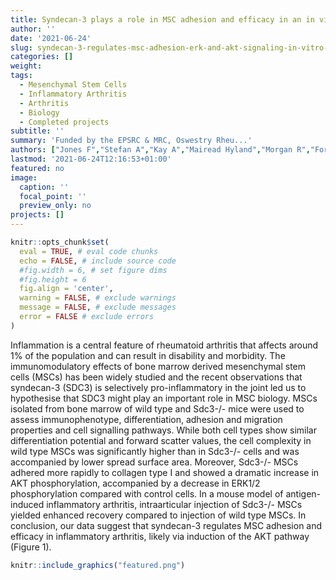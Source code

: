```yaml
---
title: Syndecan-3 plays a role in MSC adhesion and efficacy in an in vivo model of inflammatory arthritis
author: ''
date: '2021-06-24'
slug: syndecan-3-regulates-msc-adhesion-erk-and-akt-signaling-in-vitro-and-its-deletion-enhances-msc-efficacy-in-a-model-of-inflammatory-arthritis-in-vivo
categories: []
weight:
tags:
  - Mesenchymal Stem Cells
  - Inflammatory Arthritis
  - Arthritis
  - Biology
  - Completed projects
subtitle: ''
summary: 'Funded by the EPSRC & MRC, Oswestry Rheu...'
authors: ["Jones F","Stefan A","Kay A","Mairead Hyland","Morgan R","Forsyth N","Pisconti A","Oksana Kehoe"]
lastmod: '2021-06-24T12:16:53+01:00'
featured: no
image:
  caption: ''
  focal_point: ''
  preview_only: no
projects: []
---
```


```r
knitr::opts_chunk$set(
  eval = TRUE, # eval code chunks
  echo = FALSE, # include source code
  #fig.width = 6, # set figure dims
  #fig.height = 6
  fig.align = 'center',
  warning = FALSE, # exclude warnings
  message = FALSE, # exclude messages
  error = FALSE # exclude errors
)
```

Inflammation is a central feature of rheumatoid arthritis that affects around 1% of the population and can result in disability and morbidity.
The immunomodulatory effects of bone marrow derived mesenchymal stem cells (MSCs) has been widely studied and the recent observations that syndecan-3 (SDC3) is selectively pro-inflammatory in the joint led us to hypothesise that SDC3 might play an important role in MSC biology.
MSCs isolated from bone marrow of wild type and  Sdc3-/- mice were used to assess immunophenotype, differentiation, adhesion and migration properties and cell signalling pathways.
While both cell types show similar differentiation potential and  forward scatter values, the cell complexity in wild type MSCs was significantly higher than in Sdc3-/- cells and was accompanied by lower spread surface area.
Moreover, Sdc3-/- MSCs adhered more rapidly to collagen type I and showed a dramatic increase in AKT phosphorylation, accompanied by a decrease in ERK1/2 phosphorylation compared with control cells.
In a mouse model of antigen-induced inflammatory arthritis, intraarticular injection of Sdc3-/- MSCs yielded enhanced recovery compared to injection of wild type MSCs.
In conclusion, our data suggest that syndecan-3 regulates MSC adhesion and efficacy in inflammatory arthritis, likely via induction of the AKT pathway (Figure 1).

```r
knitr::include_graphics("featured.png")
```

